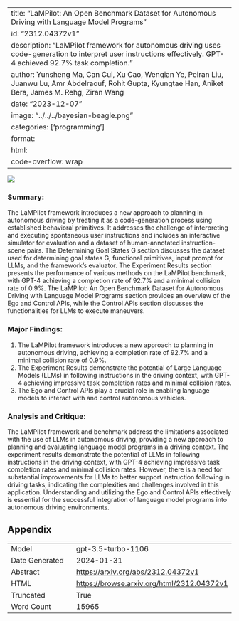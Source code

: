 
---
title: "LaMPilot: An Open Benchmark Dataset for Autonomous Driving with Language Model Programs"
id: "2312.04372v1"
description: "LaMPilot framework for autonomous driving uses code-generation to interpret user instructions effectively. GPT-4 achieved 92.7% task completion."
author: Yunsheng Ma, Can Cui, Xu Cao, Wenqian Ye, Peiran Liu, Juanwu Lu, Amr Abdelraouf, Rohit Gupta, Kyungtae Han, Aniket Bera, James M. Rehg, Ziran Wang
date: "2023-12-07"
image: "../../../bayesian-beagle.png"
categories: ['programming']
format:
  html:
    code-overflow: wrap
---

![](None)

### Summary:
The LaMPilot framework introduces a new approach to planning in autonomous driving by treating it as a code-generation process using established behavioral primitives. It addresses the challenge of interpreting and executing spontaneous user instructions and includes an interactive simulator for evaluation and a dataset of human-annotated instruction-scene pairs. The Determining Goal States G section discusses the dataset used for determining goal states G, functional primitives, input prompt for LLMs, and the framework's evaluator. The Experiment Results section presents the performance of various methods on the LaMPilot benchmark, with GPT-4 achieving a completion rate of 92.7% and a minimal collision rate of 0.9%. The LaMPilot: An Open Benchmark Dataset for Autonomous Driving with Language Model Programs section provides an overview of the Ego and Control APIs, while the Control APIs section discusses the functionalities for LLMs to execute maneuvers.

### Major Findings:
1. The LaMPilot framework introduces a new approach to planning in autonomous driving, achieving a completion rate of 92.7% and a minimal collision rate of 0.9%.
2. The Experiment Results demonstrate the potential of Large Language Models (LLMs) in following instructions in the driving context, with GPT-4 achieving impressive task completion rates and minimal collision rates.
3. The Ego and Control APIs play a crucial role in enabling language models to interact with and control autonomous vehicles.

### Analysis and Critique:
The LaMPilot framework and benchmark address the limitations associated with the use of LLMs in autonomous driving, providing a new approach to planning and evaluating language model programs in a driving context. The experiment results demonstrate the potential of LLMs in following instructions in the driving context, with GPT-4 achieving impressive task completion rates and minimal collision rates. However, there is a need for substantial improvements for LLMs to better support instruction following in driving tasks, indicating the complexities and challenges involved in this application. Understanding and utilizing the Ego and Control APIs effectively is essential for the successful integration of language model programs into autonomous driving environments.

## Appendix

|          |          |
|----------|----------|
| Model     | gpt-3.5-turbo-1106       |
| Date Generated     | 2024-01-31       |
| Abstract | [https://arxiv.org/abs/2312.04372v1](https://arxiv.org/abs/2312.04372v1)        |
| HTML     | [https://browse.arxiv.org/html/2312.04372v1](https://browse.arxiv.org/html/2312.04372v1)       |
| Truncated       | True       |
| Word Count       | 15965       |